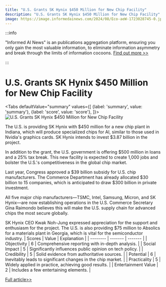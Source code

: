 ```yaml
---
title: "U.S. Grants SK Hynix $450 Million for New Chip Facility"
description: "U.S. Grants SK Hynix $450 Million for New Chip Facility"
image: https://image.informedainews.com/2024/08/Eco-aeW-1723028745-0.jpg
---
```



:::info

"Informed AI News" is an publications aggregation platform, ensuring you only gain the most valuable information, to eliminate information asymmetry and break through the limits of information cocoons.  [Find out more >>](/)

:::

# U.S. Grants SK Hynix $450 Million for New Chip Facility


<Tabs
	defaultValue="summary"
	values={[
	{label: 'summary', value: 'summary'},
	{label: 'score', value: 'score'},
]}>
<TabItem value="summary">
<img
  src="https://image.informedainews.com/2024/08/Eco-aeW-1723028745-0.jpg"
  alt="U.S. Grants SK Hynix $450 Million for New Chip Facility"
/>



The U.S. is providing SK Hynix with $450 million for a new chip plant in Indiana, which will produce specialized chips for AI, similar to those used in Nvidia's graphics cards. SK Hynix intends to invest $3.87 billion in the project.

In addition to the grant, the U.S. government is offering $500 million in loans and a 25% tax break. This new facility is expected to create 1,000 jobs and bolster the U.S.'s competitiveness in the global chip market.

Last year, Congress approved a $39 billion subsidy for U.S. chip manufacturers. The Commerce Department has already allocated $30 billion to 15 companies, which is anticipated to draw $300 billion in private investment.

All five major chip manufacturers—TSMC, Intel, Samsung, Micron, and SK Hynix—are now establishing operations in the U.S. Commerce Secretary Gina Raimondo believes this will make the U.S. supply chain for advanced chips the most secure globally.

SK Hynix CEO Kwak Noh-Jung expressed appreciation for the support and enthusiasm for the project. The U.S. is also providing $75 million to Absolics for a materials plant in Georgia, which is vital for the semiconductor industry.
</TabItem>
<TabItem value="score">
	| Scores     | Value   | Explanation |
	| -------- | ------- | ------- |
	| Objectivity  | 6    | Comprehensive reporting with in-depth analysis.    |
	| Social Impact | 5     | Significantly influences public opinion on tech policy.    |
	| Credibility    | 5    | Solid evidence from authoritative sources.    |
	| Potential    | 6    | Inevitably leads to significant changes in the chip market.    |
	| Practicality    | 5    | Widely applied in practice, achieving good results.    |
	| Entertainment Value    | 2    | Includes a few entertaining elements.    |
</TabItem>
</Tabs>

[Full article>>](https://asia.nikkei.com/Business/Tech/Semiconductors/U.S.-to-award-SK-Hynix-up-to-450m-for-chip-packaging-facility)
